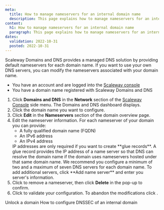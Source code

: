```yaml
---
meta:
  title: How to manage nameservers for an internal domain name
  description: This page explains how to manage nameservers for an internal domain name with Scaleway Domains and DNS.
content:
  h1: How to manage nameservers for an internal domain name
  paragraph: This page explains how to manage nameservers for an internal domain name with Scaleway Domains and DNS.
dates:
  validation: 2022-10-31
  posted: 2022-10-31
---
```


Scaleway Domains and DNS provides a managed DNS solution by providing default nameservers for each domain name. If you want to use your own DNS servers, you can modify the nameservers associated with your domain name.

<Message type="requirement">

- You have an account and are logged into the [Scaleway console](https://console.scaleway.com) 
- You have a domain name registered with Scaleway Domains and DNS

</Message>

1. Click **Domains and DNS** in the **Network** section of the [Scaleway Console](https://console.scaleway.com) side menu. The Domains and DNS dashboard displays. 
2. Click the domain name you want to configure.
3. Click **Edit** in the **Nameservers** section of the domain overview page. 
4. Edit the nameserver information. For each nameserver of your domain you can provide:
    * A fully qualified domain name (FQDN)
    * An IPv6 address
    * An IPv4 address
    <Message type="tip">
      IP addresses are only required if you want to create **glue records**. A glue record provides the IP address of a name server so that DNS can resolve the domain name if the domain uses nameservers hosted under that same domain name.
    </Message>
    We recommend you configure a minimum of two and a maximum of seven DNS servers for each domain name. To add additional servers, click **Add name server** and enter you server's information. 
5. Click <Icon name="delete" /> to remove a nameserver, then click **Delete** in the pop-up to confirm.
6. Click <Icon name="validate" /> to validate your configuration. To abandon the modifications click <Icon name="cancel" />. 

<Navigation title="See Also">
  <PreviousButton to="/network/dns-cloud/how-to/unlock-internal-domain/">Unlock a domain</PreviousButton>
  <NextButton to="/network/dns-cloud/how-to/configure-dnssec-internal-domain/">How to configure DNSSEC of an internal domain</NextButton>
</Navigation>